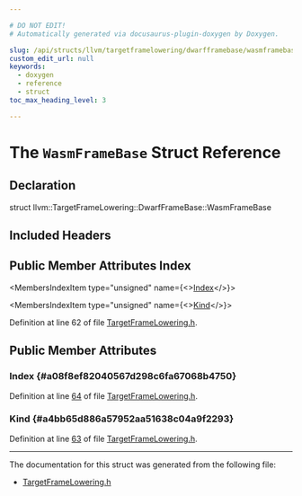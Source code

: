 ```yaml
---

# DO NOT EDIT!
# Automatically generated via docusaurus-plugin-doxygen by Doxygen.

slug: /api/structs/llvm/targetframelowering/dwarfframebase/wasmframebase
custom_edit_url: null
keywords:
  - doxygen
  - reference
  - struct
toc_max_heading_level: 3

---
```





# The `WasmFrameBase` Struct Reference

<DoxygenPage pluginConfig={pluginConfig}>



## Declaration

<CodeBlock>struct llvm::TargetFrameLowering::DwarfFrameBase::WasmFrameBase</CodeBlock>

## Included Headers

<IncludesList>
<IncludesListItem
  filePath="llvm/CodeGen/TargetFrameLowering.h"
  permalink="/docs/api/files/include/include/llvm/include/llvm/codegen/targetframelowering-h"
  isLocal="true" />
</IncludesList>

## Public Member Attributes Index

<MembersIndex>

<MembersIndexItem
  type="unsigned"
  name={<><a href="#a08f8ef82040567d298c6fa67068b4750">Index</a></>}>
</MembersIndexItem>

<MembersIndexItem
  type="unsigned"
  name={<><a href="#a4bb65d886a57952aa51638c04a9f2293">Kind</a></>}>
</MembersIndexItem>

</MembersIndex>


Definition at line 62 of file <a href="/docs/api/files/include/include/llvm/include/llvm/codegen/targetframelowering-h">TargetFrameLowering.h</a>.

<SectionDefinition>

## Public Member Attributes

### Index {#a08f8ef82040567d298c6fa67068b4750}

<MemberDefinition
  prototype="unsigned llvm::TargetFrameLowering::DwarfFrameBase::WasmFrameBase::Index">

Definition at line <a href="/docs/api/files/include/include/llvm/include/llvm/codegen/targetframelowering-h/#l00064">64</a> of file <a href="/docs/api/files/include/include/llvm/include/llvm/codegen/targetframelowering-h">TargetFrameLowering.h</a>.
</MemberDefinition>

### Kind {#a4bb65d886a57952aa51638c04a9f2293}

<MemberDefinition
  prototype="unsigned llvm::TargetFrameLowering::DwarfFrameBase::WasmFrameBase::Kind">

Definition at line <a href="/docs/api/files/include/include/llvm/include/llvm/codegen/targetframelowering-h/#l00063">63</a> of file <a href="/docs/api/files/include/include/llvm/include/llvm/codegen/targetframelowering-h">TargetFrameLowering.h</a>.
</MemberDefinition>

</SectionDefinition>

<hr/>

The documentation for this struct was generated from the following file:

<ul>
<li><a href="/docs/api/files/include/include/llvm/include/llvm/codegen/targetframelowering-h">TargetFrameLowering.h</a></li>
</ul>

</DoxygenPage>
